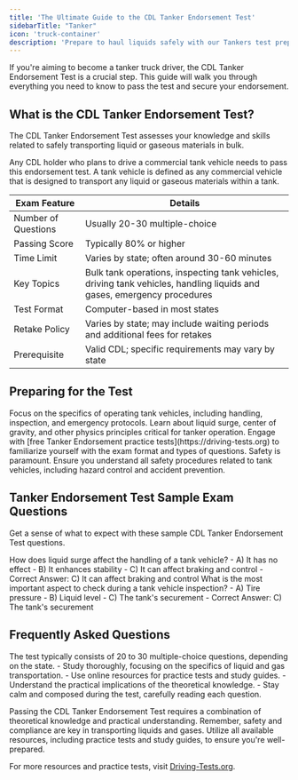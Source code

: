```yaml
---
title: 'The Ultimate Guide to the CDL Tanker Endorsement Test'
sidebarTitle: "Tanker"
icon: 'truck-container'
description: 'Prepare to haul liquids safely with our Tankers test preparation guide, focusing on vehicle control and regulations.'
---
```


If you're aiming to become a tanker truck driver, the CDL Tanker Endorsement Test is a crucial step. This guide will walk you through everything you need to know to pass the test and secure your endorsement.

## What is the CDL Tanker Endorsement Test?

The CDL Tanker Endorsement Test assesses your knowledge and skills related to safely transporting liquid or gaseous materials in bulk.

<CardGroup cols={2}>
  <Card title="Who Needs a Tanker Endorsement?" icon="question">
    Any CDL holder who plans to drive a commercial tank vehicle needs to pass this endorsement test.
  </Card>

  <Card title="Tank Vehicle Definition" icon="truck-moving">
    A tank vehicle is defined as any commercial vehicle that is designed to transport any liquid or gaseous materials within a tank.
  </Card>
</CardGroup>

| Exam Feature           | Details                                           |
|------------------------|---------------------------------------------------|
| Number of Questions    | Usually 20-30 multiple-choice                     |
| Passing Score          | Typically 80% or higher                           |
| Time Limit             | Varies by state; often around 30-60 minutes       |
| Key Topics             | Bulk tank operations, inspecting tank vehicles, driving tank vehicles, handling liquids and gases, emergency procedures |
| Test Format            | Computer-based in most states                     |
| Retake Policy          | Varies by state; may include waiting periods and additional fees for retakes |
| Prerequisite           | Valid CDL; specific requirements may vary by state |


## Preparing for the Test

<Steps>
  <Step title="Study Relevant Materials">
    Focus on the specifics of operating tank vehicles, including handling, inspection, and emergency protocols.
  </Step>

  <Step title="Understand the Physics">
    Learn about liquid surge, center of gravity, and other physics principles critical for tanker operation.
  </Step>

  <Step title="Use Practice Tests">
    Engage with [free Tanker Endorsement practice tests](https://driving-tests.org) to familiarize yourself with the exam format and types of questions.
  </Step>

  <Step title="Review Safety Procedures">
    Safety is paramount. Ensure you understand all safety procedures related to tank vehicles, including hazard control and accident prevention.
  </Step>
</Steps>

## Tanker Endorsement Test Sample Exam Questions

Get a sense of what to expect with these sample CDL Tanker Endorsement Test questions.

<AccordionGroup>
  <Accordion title="Question 1: Handling Liquid Surge">
    How does liquid surge affect the handling of a tank vehicle?
    - A) It has no effect
    - B) It enhances stability
    - C) It can affect braking and control
    - Correct Answer: C) It can affect braking and control
  </Accordion>

  <Accordion title="Question 2: Tank Vehicle Inspection">
    What is the most important aspect to check during a tank vehicle inspection?
    - A) Tire pressure
    - B) Liquid level
    - C) The tank's securement
    - Correct Answer: C) The tank's securement
  </Accordion>
</AccordionGroup>

## Frequently Asked Questions

<AccordionGroup>
  <Accordion title="How many questions are on the CDL tanker endorsement test?">
    The test typically consists of 20 to 30 multiple-choice questions, depending on the state.
  </Accordion>

  <Accordion title="Tips for passing the test on the first try">
    - Study thoroughly, focusing on the specifics of liquid and gas transportation.
    - Use online resources for practice tests and study guides.
    - Understand the practical implications of the theoretical knowledge.
    - Stay calm and composed during the test, carefully reading each question.
  </Accordion>
</AccordionGroup>

Passing the CDL Tanker Endorsement Test requires a combination of theoretical knowledge and practical understanding. Remember, safety and compliance are key in transporting liquids and gases. Utilize all available resources, including practice tests and study guides, to ensure you're well-prepared.

For more resources and practice tests, visit [Driving-Tests.org](https://driving-tests.org).

<Snippet file="cdl-premium.mdx" />